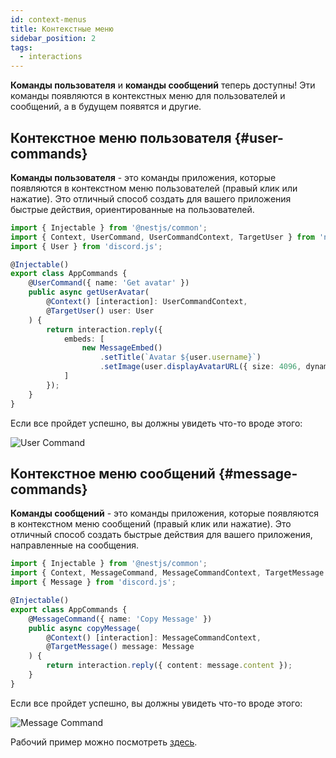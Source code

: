 ```yaml
---
id: context-menus
title: Контекстные меню
sidebar_position: 2
tags:
  - interactions
---
```


**Команды пользователя** и **команды сообщений** теперь доступны! Эти команды появляются в контекстных меню для пользователей и сообщений, а в будущем появятся и другие.

## Контекстное меню пользователя {#user-commands}

**Команды пользователя** - это команды приложения, которые появляются в контекстном меню пользователей (правый клик или нажатие). Это отличный способ создать для вашего приложения быстрые действия, ориентированные на пользователей.

```typescript title="app.commands.ts"
import { Injectable } from '@nestjs/common';
import { Context, UserCommand, UserCommandContext, TargetUser } from 'necord';
import { User } from 'discord.js';

@Injectable()
export class AppCommands {
    @UserCommand({ name: 'Get avatar' })
    public async getUserAvatar(
        @Context() [interaction]: UserCommandContext,
        @TargetUser() user: User
    ) {
        return interaction.reply({
            embeds: [
                new MessageEmbed()
                    .setTitle(`Avatar ${user.username}`)
                    .setImage(user.displayAvatarURL({ size: 4096, dynamic: true }))
            ]
        });
    }
}
```

Если все пройдет успешно, вы должны увидеть что-то вроде этого:

![User Command](/img/content/context_user.png "User Command")

## Контекстное меню сообщений {#message-commands}

**Команды сообщений** - это команды приложения, которые появляются в контекстном меню сообщений (правый клик или нажатие). Это отличный способ создать быстрые действия для вашего приложения, направленные на сообщения.

```typescript title="app.commands.ts"
import { Injectable } from '@nestjs/common';
import { Context, MessageCommand, MessageCommandContext, TargetMessage } from 'necord';
import { Message } from 'discord.js';

@Injectable()
export class AppCommands {
    @MessageCommand({ name: 'Copy Message' })
    public async copyMessage(
        @Context() [interaction]: MessageCommandContext,
        @TargetMessage() message: Message
    ) {
        return interaction.reply({ content: message.content });
    }
}
```

Если все пройдет успешно, вы должны увидеть что-то вроде этого:

![Message Command](/img/content/context_message.png "Message Command")

Рабочий пример можно посмотреть [здесь](https://github.com/necordjs/examples/tree/master/03-context-menus).
